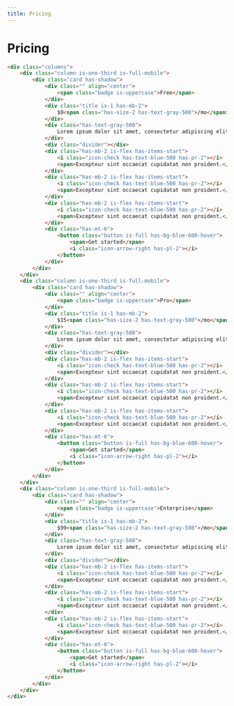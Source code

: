```yaml
---
title: Pricing
---
```


# Pricing

```html live=true
<div class="columns">
    <div class="column is-one-third is-full-mobile">
        <div class="card has-shadow">
            <div class="" align="center">
                <span class="badge is-uppercase">Free</span>
            </div>
            <div class="title is-1 has-mb-2">
                $0<span class="has-size-2 has-text-gray-500">/mo</span>
            </div>
            <div class="has-text-gray-500">
                Lorem ipsum dolor sit amet, consectetur adipiscing elit.
            </div>
            <div class="divider"></div>
            <div class="has-mb-2 is-flex has-items-start">
                <i class="icon-check has-text-blue-500 has-pr-2"></i>
                <span>Excepteur sint occaecat cupidatat non proident.</span>
            </div>
            <div class="has-mb-2 is-flex has-items-start">
                <i class="icon-check has-text-blue-500 has-pr-2"></i>
                <span>Excepteur sint occaecat cupidatat non proident.</span>
            </div>
            <div class="has-mb-2 is-flex has-items-start">
                <i class="icon-check has-text-blue-500 has-pr-2"></i>
                <span>Excepteur sint occaecat cupidatat non proident.</span>
            </div>
            <div class="has-mt-6">
                <button class="button is-full has-bg-blue-600-hover">
                    <span>Get started</span>
                    <i class="icon-arrow-right has-pl-2"></i>
                </button>
            </div>
        </div>
    </div>
    <div class="column is-one-third is-full-mobile">
        <div class="card has-shadow">
            <div class="" align="center">
                <span class="badge is-uppercase">Pro</span>
            </div>
            <div class="title is-1 has-mb-2">
                $15<span class="has-size-2 has-text-gray-500">/mo</span>
            </div>
            <div class="has-text-gray-500">
                Lorem ipsum dolor sit amet, consectetur adipiscing elit.
            </div>
            <div class="divider"></div>
            <div class="has-mb-2 is-flex has-items-start">
                <i class="icon-check has-text-blue-500 has-pr-2"></i>
                <span>Excepteur sint occaecat cupidatat non proident.</span>
            </div>
            <div class="has-mb-2 is-flex has-items-start">
                <i class="icon-check has-text-blue-500 has-pr-2"></i>
                <span>Excepteur sint occaecat cupidatat non proident.</span>
            </div>
            <div class="has-mb-2 is-flex has-items-start">
                <i class="icon-check has-text-blue-500 has-pr-2"></i>
                <span>Excepteur sint occaecat cupidatat non proident.</span>
            </div>
            <div class="has-mt-6">
                <button class="button is-full has-bg-blue-600-hover">
                    <span>Get started</span>
                    <i class="icon-arrow-right has-pl-2"></i>
                </button>
            </div>
        </div>
    </div>
    <div class="column is-one-third is-full-mobile">
        <div class="card has-shadow">
            <div class="" align="center">
                <span class="badge is-uppercase">Enterprise</span>
            </div>
            <div class="title is-1 has-mb-2">
                $99<span class="has-size-2 has-text-gray-500">/mo</span>
            </div>
            <div class="has-text-gray-500">
                Lorem ipsum dolor sit amet, consectetur adipiscing elit.
            </div>
            <div class="divider"></div>
            <div class="has-mb-2 is-flex has-items-start">
                <i class="icon-check has-text-blue-500 has-pr-2"></i>
                <span>Excepteur sint occaecat cupidatat non proident.</span>
            </div>
            <div class="has-mb-2 is-flex has-items-start">
                <i class="icon-check has-text-blue-500 has-pr-2"></i>
                <span>Excepteur sint occaecat cupidatat non proident.</span>
            </div>
            <div class="has-mb-2 is-flex has-items-start">
                <i class="icon-check has-text-blue-500 has-pr-2"></i>
                <span>Excepteur sint occaecat cupidatat non proident.</span>
            </div>
            <div class="has-mt-6">
                <button class="button is-full has-bg-blue-600-hover">
                    <span>Get started</span>
                    <i class="icon-arrow-right has-pl-2"></i>
                </button>
            </div>
        </div>
    </div>
</div>
```
